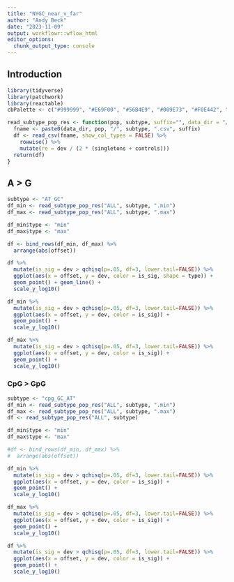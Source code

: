 ```yaml
---
title: "NYGC_near_v_far"
author: "Andy Beck"
date: "2023-11-09"
output: workflowr::wflow_html
editor_options:
  chunk_output_type: console
---
```


## Introduction

```r
library(tidyverse)
library(patchwork)
library(reactable)
cbPalette <- c("#999999", "#E69F00", "#56B4E9", "#009E73", "#F0E442", "#0072B2", "#D55E00", "#CC79A7", "#000000")

read_subtype_pop_res <- function(pop, subtype, suffix="", data_dir = "/net/snowwhite/home/beckandy/research/1000G_NYGC_LSCI/output/single_pos/"){
  fname <- paste0(data_dir, pop, "/", subtype, ".csv", suffix)
  df <- read_csv(fname, show_col_types = FALSE) %>%
    rowwise() %>%
    mutate(re = dev / (2 * (singletons + controls)))
  return(df)
}
```

## A > G

```r
subtype <- "AT_GC"
df_min <- read_subtype_pop_res("ALL", subtype, ".min")
df_max <- read_subtype_pop_res("ALL", subtype, ".max")

df_min$type <- "min"
df_max$type <- "max"

df <- bind_rows(df_min, df_max) %>%
  arrange(abs(offset))

df %>%
  mutate(is_sig = dev > qchisq(p=.05, df=3, lower.tail=FALSE)) %>%
  ggplot(aes(x = offset, y = dev, color = is_sig, shape = type)) +
  geom_point() + geom_line() +
  scale_y_log10()

df_min %>%
  mutate(is_sig = dev > qchisq(p=.05, df=3, lower.tail=FALSE)) %>%
  ggplot(aes(x = offset, y = dev, color = is_sig)) +
  geom_point() +
  scale_y_log10()

df_max %>%
  mutate(is_sig = dev > qchisq(p=.05, df=3, lower.tail=FALSE)) %>%
  ggplot(aes(x = offset, y = dev, color = is_sig)) +
  geom_point() +
  scale_y_log10()
```

### CpG > GpG

```r
subtype <- "cpg_GC_AT"
df_min <- read_subtype_pop_res("ALL", subtype, ".min")
df_max <- read_subtype_pop_res("ALL", subtype, ".max")
df <- read_subtype_pop_res("ALL", subtype)

df_min$type <- "min"
df_max$type <- "max"

#df <- bind_rows(df_min, df_max) %>%
#  arrange(abs(offset))

df_min %>%
  mutate(is_sig = dev > qchisq(p=.05, df=3, lower.tail=FALSE)) %>%
  ggplot(aes(x = offset, y = dev, color = is_sig)) +
  geom_point() +
  scale_y_log10()

df_max %>%
  mutate(is_sig = dev > qchisq(p=.05, df=3, lower.tail=FALSE)) %>%
  ggplot(aes(x = offset, y = dev, color = is_sig)) +
  geom_point() +
  scale_y_log10()

df %>%
  mutate(is_sig = dev > qchisq(p=.05, df=3, lower.tail=FALSE)) %>%
  ggplot(aes(x = offset, y = dev, color = is_sig)) +
  geom_point() +
  scale_y_log10()
```

